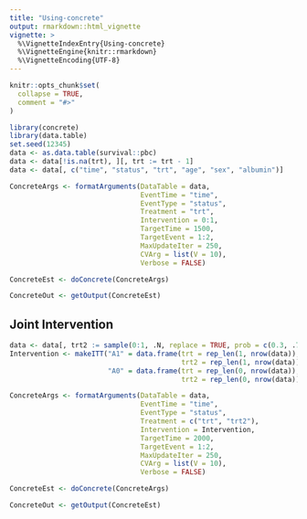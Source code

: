 ```yaml
---
title: "Using-concrete"
output: rmarkdown::html_vignette
vignette: >
  %\VignetteIndexEntry{Using-concrete}
  %\VignetteEngine{knitr::rmarkdown}
  %\VignetteEncoding{UTF-8}
---
```


```r
knitr::opts_chunk$set(
  collapse = TRUE,
  comment = "#>"
)
```

```r
library(concrete)
library(data.table)
set.seed(12345)
data <- as.data.table(survival::pbc)
data <- data[!is.na(trt), ][, trt := trt - 1]
data <- data[, c("time", "status", "trt", "age", "sex", "albumin")]
```

```r
ConcreteArgs <- formatArguments(DataTable = data,
                                EventTime = "time",
                                EventType = "status",
                                Treatment = "trt",
                                Intervention = 0:1,
                                TargetTime = 1500,
                                TargetEvent = 1:2,
                                MaxUpdateIter = 250,
                                CVArg = list(V = 10),
                                Verbose = FALSE)
```

```r
ConcreteEst <- doConcrete(ConcreteArgs)
```

```r
ConcreteOut <- getOutput(ConcreteEst)
```

## Joint Intervention

```r
data <- data[, trt2 := sample(0:1, .N, replace = TRUE, prob = c(0.3, .7))]
Intervention <- makeITT("A1" = data.frame(trt = rep_len(1, nrow(data)), 
                                          trt2 = rep_len(1, nrow(data))), 
                        "A0" = data.frame(trt = rep_len(0, nrow(data)), 
                                          trt2 = rep_len(0, nrow(data))))

ConcreteArgs <- formatArguments(DataTable = data,
                                EventTime = "time",
                                EventType = "status",
                                Treatment = c("trt", "trt2"),
                                Intervention = Intervention,
                                TargetTime = 2000,
                                TargetEvent = 1:2,
                                MaxUpdateIter = 250,
                                CVArg = list(V = 10),
                                Verbose = FALSE)

ConcreteEst <- doConcrete(ConcreteArgs)

ConcreteOut <- getOutput(ConcreteEst)
```

